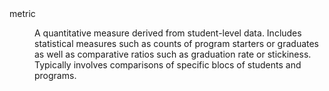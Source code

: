 metric

: A quantitative measure derived from student-level data. Includes statistical measures such as counts of program starters or graduates as well as comparative ratios such as graduation rate or stickiness. Typically involves comparisons of specific  blocs of students and programs. 
